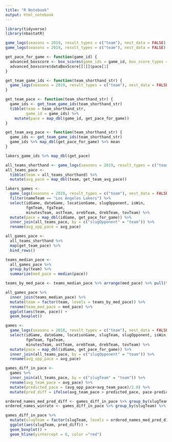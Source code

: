 ```yaml
---
title: "R Notebook"
output: html_notebook
---
```


```r
library(tidyverse)
library(nbastatR)

game_logs(seasons = 2019, result_types = c("team"), nest_data = FALSE) %>% filter(nameTeam == "Los Angeles Lakers") %>% .$idGame -> lakers_game_ids
game_logs(seasons = 2019, result_types = c("team"), nest_data = FALSE) %>% filter(nameTeam == "Los Angeles Lakers") %>% .$slugOpponent -> lakers_game_opponents

get_pace_for_game <- function(game_id) {
  advanced_boxscore <- box_scores(game_ids = game_id, box_score_types = c("Advanced"), result_types = "team")
  advanced_boxscore$dataBoxScore[[1]]$pace[1]
}

get_team_game_ids <- function(team_shorthand_str) {
  game_logs(seasons = 2019, result_types = c("team"), nest_data = FALSE) %>% filter(slugTeam == team_shorthand_str) %>% .$idGame
}

get_team_pace <- function(team_shorthand_str) {
  game_ids <- get_team_game_ids(team_shorthand_str)
  tibble(team = team_shorthand_str,
         game_id = game_ids) %>%
    mutate(pace = map_dbl(game_id, get_pace_for_game))
}

get_team_avg_pace <- function(team_shorthand_str) {
  game_ids <- get_team_game_ids(team_shorthand_str)
  game_ids %>% map_dbl(get_pace_for_game) %>% mean
}

lakers_game_ids %>% map_dbl(get_pace)

all_teams_shorthand <- game_logs(seasons = 2019, result_types = c("team"), nest_data = FALSE) %>% .$slugTeam %>% unique()
all_teams_pace <-
  tibble(team = all_teams_shorthand) %>%
  mutate(avg_pace = map_dbl(team, get_team_avg_pace))

lakers_games <-
  game_logs(seasons = 2019, result_types = c("team"), nest_data = FALSE) %>%
  filter(nameTeam == "Los Angeles Lakers") %>%
  select(idGame, dateGame, locationGame, slugOpponent, isWin,
         fgmTeam, fgaTeam,
         minutesTeam, astTeam, orebTeam, drebTeam, tovTeam) %>%
  mutate(pace = map_dbl(idGame, get_pace_for_game)) %>%
  inner_join(all_teams_pace, by = c("slugOpponent" = "team")) %>%
  rename(avg_opp_pace = avg_pace)
```

```r
all_games_pace <-
  all_teams_shorthand %>%
  map(get_team_pace) %>%
  bind_rows()

teams_median_pace <-
  all_games_pace %>%
  group_by(team) %>%
  summarize(med_pace = median(pace))

teams_by_med_pace <- teams_median_pace %>% arrange(med_pace) %>% pull(team)

all_games_pace %>%
  inner_join(teams_median_pace) %>%
  mutate(team = factor(team, levels = teams_by_med_pace)) %>%
  rename(team_med_pace = med_pace) %>%
  ggplot(aes(team, pace)) +
  geom_boxplot()
```

```r
games <-
  game_logs(seasons = 2018, result_types = c("team"), nest_data = FALSE) %>%
  select(idGame, dateGame, locationGame, slugTeam, slugOpponent, isWin,
         fgmTeam, fgaTeam,
         minutesTeam, astTeam, orebTeam, drebTeam, tovTeam) %>%
  mutate(pace = map_dbl(idGame, get_pace_for_game)) %>%
  inner_join(all_teams_pace, by = c("slugOpponent" = "team")) %>%
  rename(avg_opp_pace = avg_pace)

games_diff_in_pace <- 
  games %>%
  inner_join(all_teams_pace, by = c("slugTeam" = "team")) %>%
  rename(avg_team_pace = avg_pace) %>%
  mutate(predicted_pace = (avg_opp_pace+avg_team_pace)/2.0) %>%
  mutate(pred_diff = ifelse(avg_team_pace > predicted_pace, pace-predicted_pace, predicted_pace-pace))

ordered_names_med_pred_diff <- games_diff_in_pace %>% group_by(slugTeam) %>% summarize(med_pred_diff = median(pred_diff)) %>% arrange(med_pred_diff) %>% pull(slugTeam)
ordered_names_winrate <- games_diff_in_pace %>% group_by(slugTeam) %>% summarize(win_rate = mean(isWin)) %>% arrange(win_rate) %>% pull(slugTeam)

games_diff_in_pace %>%
  mutate(slugTeam = factor(slugTeam, levels = ordered_names_med_pred_diff)) %>%
  ggplot(aes(slugTeam, pred_diff)) +
  geom_boxplot() +
  geom_hline(yintercept = 0, color ="red")
```



